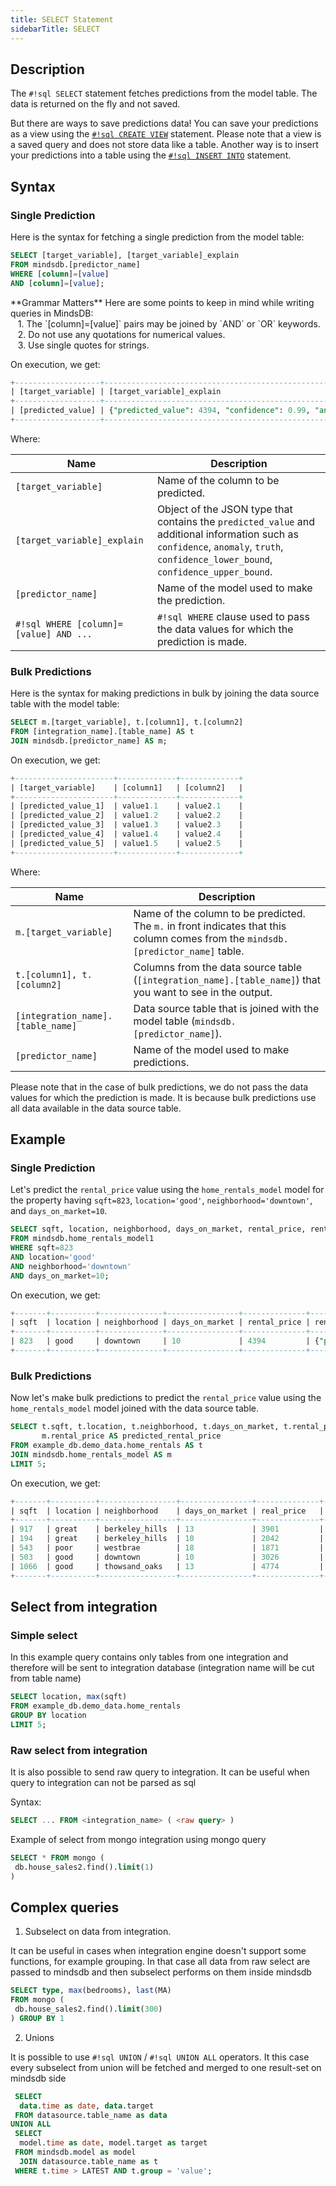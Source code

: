 ```yaml
---
title: SELECT Statement
sidebarTitle: SELECT
---
```


## Description

The `#!sql SELECT` statement fetches predictions from the model table. The data is returned on the fly and not saved.

But there are ways to save predictions data! You can save your predictions as a view using the [`#!sql CREATE VIEW`](/sql/create/view/) statement. Please note that a view is a saved query and does not store data like a table. Another way is to insert your predictions into a table using the [`#!sql INSERT INTO`](/sql/api/insert/) statement.

## Syntax

### Single Prediction

Here is the syntax for fetching a single prediction from the model table:

```sql
SELECT [target_variable], [target_variable]_explain
FROM mindsdb.[predictor_name]
WHERE [column]=[value] 
AND [column]=[value];
```

<Warning>
    **Grammar Matters**
    Here are some points to keep in mind while writing queries in MindsDB:<br/>
    &nbsp;&nbsp;&nbsp;1. The `[column]=[value]` pairs may be joined by `AND` or `OR` keywords.<br/>
    &nbsp;&nbsp;&nbsp;2. Do not use any quotations for numerical values.<br/>
    &nbsp;&nbsp;&nbsp;3. Use single quotes for strings.
</Warning>

On execution, we get:

```sql
+-------------------+-----------------------------------------------------------------------------------------------------------------------------------------------+
| [target_variable] | [target_variable]_explain                                                                                                                     |
+-------------------+-----------------------------------------------------------------------------------------------------------------------------------------------+
| [predicted_value] | {"predicted_value": 4394, "confidence": 0.99, "anomaly": null, "truth": null, "confidence_lower_bound": 4313, "confidence_upper_bound": 4475} |
+-------------------+-----------------------------------------------------------------------------------------------------------------------------------------------+
```

Where:

| Name                                     | Description                                                                                                                                                                          |
| ---------------------------------------- | ------------------------------------------------------------------------------------------------------------------------------------------------------------------------------------ |
| `[target_variable]`                      | Name of the column to be predicted.                                                                                                                                                  |
| `[target_variable]_explain`              | Object of the JSON type that contains the `predicted_value` and additional information such as `confidence`, `anomaly`, `truth`, `confidence_lower_bound`, `confidence_upper_bound`. |
| `[predictor_name]`                       | Name of the model used to make the prediction.                                                                                                                                       |
| `#!sql WHERE [column]=[value] AND ...`   | `#!sql WHERE` clause used to pass the data values for which the prediction is made.                                                                                                  |

### Bulk Predictions

Here is the syntax for making predictions in bulk by joining the data source table with the model table:

```sql
SELECT m.[target_variable], t.[column1], t.[column2]
FROM [integration_name].[table_name] AS t
JOIN mindsdb.[predictor_name] AS m;
```

On execution, we get:

```sql
+----------------------+-------------+-------------+
| [target_variable]    | [column1]   | [column2]   |
+----------------------+-------------+-------------+
| [predicted_value_1]  | value1.1    | value2.1    |
| [predicted_value_2]  | value1.2    | value2.2    |
| [predicted_value_3]  | value1.3    | value2.3    |
| [predicted_value_4]  | value1.4    | value2.4    |
| [predicted_value_5]  | value1.5    | value2.5    |
+----------------------+-------------+-------------+
```

Where:

| Name                                   | Description                                                                                                                         |
| -------------------------------------- | ------------------------------------------------------------------------------------------------------------------------------------|
| `m.[target_variable]`                  | Name of the column to be predicted. The `m.` in front indicates that this column comes from the `mindsdb.[predictor_name]` table.   |
| `t.[column1], t.[column2]`             | Columns from the data source table (`[integration_name].[table_name]`) that you want to see in the output.                          |
| `[integration_name].[table_name]`      | Data source table that is joined with the model table (`mindsdb.[predictor_name]`).                                                 |
| `[predictor_name]`                     | Name of the model used to make predictions.                                                                                         |

Please note that in the case of bulk predictions, we do not pass the data values for which the prediction is made. It is because bulk predictions use all data available in the data source table.

## Example

### Single Prediction

Let's predict the `rental_price` value using the `home_rentals_model` model for the property having `sqft=823`, `location='good'`, `neighborhood='downtown'`, and `days_on_market=10`.

```sql
SELECT sqft, location, neighborhood, days_on_market, rental_price, rental_price_explain
FROM mindsdb.home_rentals_model1
WHERE sqft=823
AND location='good'
AND neighborhood='downtown'
AND days_on_market=10;
```

On execution, we get:

```sql
+-------+----------+--------------+----------------+--------------+-----------------------------------------------------------------------------------------------------------------------------------------------+
| sqft  | location | neighborhood | days_on_market | rental_price | rental_price_explain                                                                                                                          |
+-------+----------+--------------+----------------+--------------+-----------------------------------------------------------------------------------------------------------------------------------------------+
| 823   | good     | downtown     | 10             | 4394         | {"predicted_value": 4394, "confidence": 0.99, "anomaly": null, "truth": null, "confidence_lower_bound": 4313, "confidence_upper_bound": 4475} |
+-------+----------+--------------+----------------+--------------+-----------------------------------------------------------------------------------------------------------------------------------------------+
```

### Bulk Predictions

Now let's make bulk predictions to predict the `rental_price` value using the `home_rentals_model` model joined with the data source table.

```sql
SELECT t.sqft, t.location, t.neighborhood, t.days_on_market, t.rental_price AS real_price,
       m.rental_price AS predicted_rental_price
FROM example_db.demo_data.home_rentals AS t
JOIN mindsdb.home_rentals_model AS m
LIMIT 5;
```

On execution, we get:

```sql
+-------+----------+-----------------+----------------+--------------+-----------------------------+
| sqft  | location | neighborhood    | days_on_market | real_price   | predicted_rental_price      |
+-------+----------+-----------------+----------------+--------------+-----------------------------+
| 917   | great    | berkeley_hills  | 13             | 3901         | 3886                        |
| 194   | great    | berkeley_hills  | 10             | 2042         | 2007                        |
| 543   | poor     | westbrae        | 18             | 1871         | 1865                        |
| 503   | good     | downtown        | 10             | 3026         | 3020                        |
| 1066  | good     | thowsand_oaks   | 13             | 4774         | 4748                        |
+-------+----------+-----------------+----------------+--------------+-----------------------------+
```

## Select from integration

### Simple select

In this example query contains only tables from one integration 
and therefore will be sent to integration database
(integration name will be cut from table name)
```sql
SELECT location, max(sqft)
FROM example_db.demo_data.home_rentals 
GROUP BY location
LIMIT 5;
```

### Raw select from integration

It is also possible to send raw query to integration. 
It can be useful when query to integration can not be parsed as sql

Syntax:

```sql
SELECT ... FROM <integration_name> ( <raw query> ) 
```

Example of select from mongo integration using mongo query
```sql
SELECT * FROM mongo (
 db.house_sales2.find().limit(1) 
)
```

## Complex queries

1. Subselect on data from integration.

It can be useful in cases when integration engine doesn't support some functions, for example grouping.
In that case all data from raw select are passed to mindsdb and then subselect performs on them inside mindsdb

```sql
SELECT type, max(bedrooms), last(MA)
FROM mongo (
 db.house_sales2.find().limit(300) 
) GROUP BY 1
```

2. Unions

It is possible to use `#!sql UNION` / `#!sql UNION ALL` operators.
It this case every subselect from union will be fetched and merged to one result-set on mindsdb side  

```sql
 SELECT 
  data.time as date, data.target
 FROM datasource.table_name as data
UNION ALL
 SELECT
  model.time as date, model.target as target
 FROM mindsdb.model as model 
  JOIN datasource.table_name as t
 WHERE t.time > LATEST AND t.group = 'value';
```
